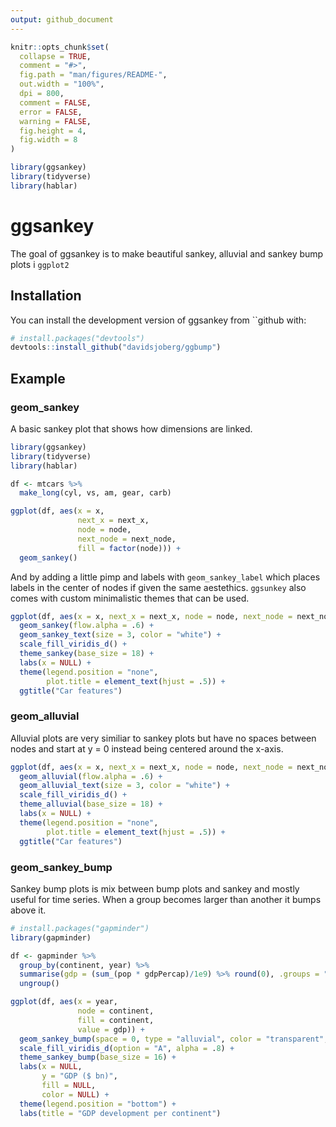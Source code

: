 ```yaml
---
output: github_document
---
```


<!-- README.md is generated from README.Rmd. Please edit that file -->

```r
knitr::opts_chunk$set(
  collapse = TRUE,
  comment = "#>",
  fig.path = "man/figures/README-",
  out.width = "100%",
  dpi = 800,
  comment = FALSE,
  error = FALSE,
  warning = FALSE,
  fig.height = 4,
  fig.width = 8
)

library(ggsankey)
library(tidyverse)
library(hablar)
```

# ggsankey

<!-- badges: start -->
<!-- badges: end -->

The goal of ggsankey is to make beautiful sankey, alluvial and sankey bump plots i `ggplot2`

## Installation

You can install the development version of ggsankey from ``github with:

``` r
# install.packages("devtools")
devtools::install_github("davidsjoberg/ggbump")
```

## Example

### geom_sankey

A basic sankey plot that shows how dimensions are linked.

```r
library(ggsankey)
library(tidyverse)
library(hablar)

df <- mtcars %>%
  make_long(cyl, vs, am, gear, carb)

ggplot(df, aes(x = x, 
               next_x = next_x, 
               node = node, 
               next_node = next_node,
               fill = factor(node))) +
  geom_sankey()

```

And by adding a little pimp and labels with `geom_sankey_label` which places labels in the center of nodes if given the same aestethics. `ggsunkey` also comes with custom minimalistic themes that can be used.

```r
ggplot(df, aes(x = x, next_x = next_x, node = node, next_node = next_node, fill = factor(node), label = node)) +
  geom_sankey(flow.alpha = .6) +
  geom_sankey_text(size = 3, color = "white") +
  scale_fill_viridis_d() +
  theme_sankey(base_size = 18) +
  labs(x = NULL) +
  theme(legend.position = "none",
        plot.title = element_text(hjust = .5)) +
  ggtitle("Car features")
```


### geom_alluvial

Alluvial plots are very similiar to sankey plots but have no spaces between nodes and start at y = 0 instead being centered around the x-axis.

```r
ggplot(df, aes(x = x, next_x = next_x, node = node, next_node = next_node, fill = factor(node), label = node)) +
  geom_alluvial(flow.alpha = .6) +
  geom_alluvial_text(size = 3, color = "white") +
  scale_fill_viridis_d() +
  theme_alluvial(base_size = 18) +
  labs(x = NULL) +
  theme(legend.position = "none",
        plot.title = element_text(hjust = .5)) +
  ggtitle("Car features")
```


### geom_sankey_bump

Sankey bump plots is mix between bump plots and sankey and mostly useful for time series. When a group becomes larger than another it bumps above it.

```r
# install.packages("gapminder")
library(gapminder)

df <- gapminder %>%
  group_by(continent, year) %>%
  summarise(gdp = (sum_(pop * gdpPercap)/1e9) %>% round(0), .groups = "keep") %>%
  ungroup()

ggplot(df, aes(x = year,
               node = continent,
               fill = continent,
               value = gdp)) +
  geom_sankey_bump(space = 0, type = "alluvial", color = "transparent", smooth = 6) +
  scale_fill_viridis_d(option = "A", alpha = .8) +
  theme_sankey_bump(base_size = 16) +
  labs(x = NULL,
       y = "GDP ($ bn)",
       fill = NULL,
       color = NULL) +
  theme(legend.position = "bottom") +
  labs(title = "GDP development per continent")
```
